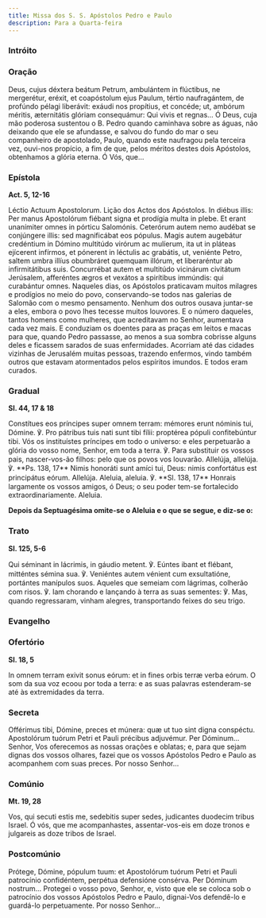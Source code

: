 ```yaml
---
title: Missa dos S. S. Apóstolos Pedro e Paulo
description: Para a Quarta-feira
---
```



### Intróito

<LinkCard href="/missal/santos/11-30#intróito" title="S. André, Apóstolo" />

### Oração

<div class="side-by-side not-content">
  <span>
    Deus, cujus déxtera beátum Petrum, ambulántem in flúctibus, ne mergerétur,
    eréxit, et coapóstolum ejus Paulum, tértio naufragántem, de profúndo pélagi
    liberávit: exáudi nos propítius, et concéde; ut, ambórum méritis,
    æternitátis glóriam consequámur: Qui vivis et regnas...
  </span>
  <span>
    Ó Deus, cuja mão poderosa sustentou o B. Pedro quando caminhava sobre as
    águas, não deixando que ele se afundasse, e salvou do fundo do mar o seu
    companheiro de apostolado, Paulo, quando este naufragou pela terceira vez,
    ouvi-nos propício, a fim de que, pelos méritos destes dois Apóstolos,
    obtenhamos a glória eterna. Ó Vós, que...
  </span>
</div>

### Epístola

**Act. 5, 12-16**

<div class="side-by-side not-content">
  <span>Léctio Actuum Apostolorum.</span>
  <span>Lição dos Actos dos Apóstolos.</span>
  <span>
    In diébus illis: Per manus Apostolórum fiébant signa et prodígia multa in
    plebe. Et erant unanímiter omnes in pórticu Salomónis. Ceterórum autem nemo
    audébat se conjúngere illis: sed magnificábat eos pópulus. Magis autem
    augebátur credéntium in Dómino multitúdo virórum ac mulíerum, ita ut in
    pláteas ejícerent infírmos, et pónerent in léctulis ac grabátis, ut,
    veniénte Petro, saltem umbra illíus obumbráret quemquam illórum, et
    liberaréntur ab infirmitátibus suis. Concurrébat autem et multitúdo
    vicinárum civitátum Jerúsalem, afferéntes ægros et vexátos a spirítibus
    immúndis: qui curabántur omnes.
  </span>
  <span>
    Naqueles dias, os Apóstolos praticavam muitos milagres e prodígios no meio
    do povo, conservando-se todos nas galerias de Salomão com o mesmo
    pensamento. Nenhum dos outros ousava juntar-se a eles, embora o povo lhes
    tecesse muitos louvores. E o número daqueles, tantos homens como mulheres,
    que acreditavam no Senhor, aumentava cada vez mais. E conduziam os doentes
    para as praças em leitos e macas para que, quando Pedro passasse, ao menos a
    sua sombra cobrisse alguns deles e ficassem sarados de suas enfermidades.
    Acorriam até das cidades vizinhas de Jerusalém muitas pessoas, trazendo
    enfermos, vindo também outros que estavam atormentados pelos espíritos
    imundos. E todos eram curados.
  </span>
</div>

### Gradual

**Sl. 44, 17 & 18**

<div class="side-by-side not-content">
  <span>
    Constítues eos príncipes super omnem terram: mémores erunt nóminis tui,
    Dómine. ℣. Pro pátribus tuis nati sunt tibi fílii: proptérea pópuli
    confitebúntur tibi.
  </span>
  <span>
    Vós os instituístes príncipes em todo o universo: e eles perpetuarão a
    glória do vosso nome, Senhor, em toda a terra. ℣. Para substituir os vossos
    pais, nascer-vos-ão filhos: pelo que os povos vos louvarão.
  </span>
  <span>
    Allelúja, allelúja. ℣. **Ps. 138, 17** Nimis honoráti sunt amíci tui, Deus:
    nimis confortátus est principátus eórum. Allelúja.
  </span>
  <span>
    Aleluia, aleluia. ℣. **Sl. 138, 17** Honrais largamente os vossos amigos, ó
    Deus; o seu poder tem-se fortalecido extraordinariamente. Aleluia.
  </span>
</div>

**Depois da Septuagésima omite-se o Aleluia e o que se segue, e diz-se o:**

### Trato

**Sl. 125, 5-6**

<div class="side-by-side not-content">
  <span>
    Qui séminant in lácrimis, in gáudio metent. ℣. Eúntes ibant et flébant,
    mitténtes sémina sua. ℣. Veniéntes autem vénient cum exsultatióne, portántes
    manípulos suos.
  </span>
  <span>
    Aqueles que semeiam com lágrimas, colherão com risos. ℣. Iam chorando e
    lançando à terra as suas sementes: ℣. Mas, quando regressaram, vinham
    alegres, transportando feixes do seu trigo.
  </span>
</div>

### Evangelho

<LinkCard
  href="/missal/comum/16abades#evangelho"
  title="Abades - Missa Os justi"
/>

### Ofertório

**Sl. 18, 5**

<div class="side-by-side not-content">
  <span>
    In omnem terram exivit sonus eórum: et in fines orbis terræ verba eórum.
  </span>
  <span>
    O som da sua voz ecoou por toda a terra: e as suas palavras estenderam-se
    até às extremidades da terra.
  </span>
</div>

### Secreta

<div class="side-by-side not-content">
  <span>
    Offérimus tibi, Dómine, preces et múnera: quæ ut tuo sint digna conspéctu.
    Apostolórum tuórum Petri et Pauli précibus adjuvémur. Per Dóminum...
  </span>
  <span>
    Senhor, Vos oferecemos as nossas orações e oblatas; e, para que sejam dignas
    dos vossos olhares, fazei que os vossos Apóstolos Pedro e Paulo as
    acompanhem com suas preces. Por nosso Senhor...
  </span>
</div>

### Comúnio

**Mt. 19, 28**

<div class="side-by-side not-content">
  <span>
    Vos, qui secuti estis me, sedebitis super sedes, judicantes duodecim tribus
    Israel.
  </span>
  <span>
    Ó vós, que me acompanhastes, assentar-vos-eis em doze tronos e julgareis as
    doze tribos de Israel.
  </span>
</div>

### Postcomúnio

<div class="side-by-side not-content">
  <span>
    Prótege, Dómine, pópulum tuum: et Apostolórum tuórum Petri et Pauli
    patrocínio confidéntem, perpétua defensióne consérva. Per Dóminum nostrum...
  </span>
  <span>
    Protegei o vosso povo, Senhor, e, visto que ele se coloca sob o patrocínio
    dos vossos Apóstolos Pedro e Paulo, dignai-Vos defendê-lo e guardá-lo
    perpetuamente. Por nosso Senhor...
  </span>
</div>
